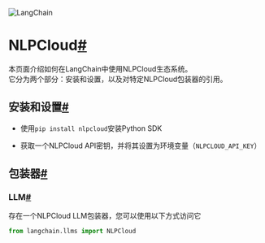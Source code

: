 

<Head>
  <script>
    {
      `(function() {
         var _hmt = _hmt || [];
(function() {
  var hm = document.createElement("script");
  hm.src = "https://hm.baidu.com/hm.js?e60fb290e204e04c5cb6f79b0ac1e697";
  var s = document.getElementsByTagName("script")[0]; 
  s.parentNode.insertBefore(hm, s);
})();
       })();`
    }
  </script>
</Head>

![LangChain](https://pica.zhimg.com/50/v2-56e8bbb52aa271012541c1fe1ceb11a2_r.gif)





NLPCloud[#](#nlpcloud "此标题的永久链接")
=================================

本页面介绍如何在LangChain中使用NLPCloud生态系统。  
它分为两个部分：安装和设置，以及对特定NLPCloud包装器的引用。

安装和设置[#](#installation-and-setup "此标题的永久链接")
--------------------------------------------

* 使用`pip install nlpcloud`安装Python SDK

* 获取一个NLPCloud API密钥，并将其设置为环境变量（`NLPCLOUD_API_KEY`）

包装器[#](#wrappers "此标题的永久链接")
----------------------------

### LLM[#](#llm "此标题的永久链接")

存在一个NLPCloud LLM包装器，您可以使用以下方式访问它

```python
from langchain.llms import NLPCloud

```

